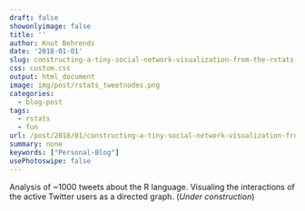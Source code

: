 ```yaml
---
draft: false
showonlyimage: false
title: ''
author: Knut Behrends
date: '2018-01-01'
slug: constructing-a-tiny-social-network-visualization-from-the-rstats-hashtag
css: custom.css
output: html_document
image: img/post/rstats_tweetnodes.png
categories:
  - blog-post
tags:
  - rstats
  - fun
url: /post/2018/01/constructing-a-tiny-social-network-visualization-from-the-rstats-hashtag/
summary: none
keywords: ["Personal-Blog"]
usePhotoswipe: false
---
```


Analysis of ~1000 tweets about the R language. Visualing the interactions of the active Twitter users as a directed graph. (*Under construction*)